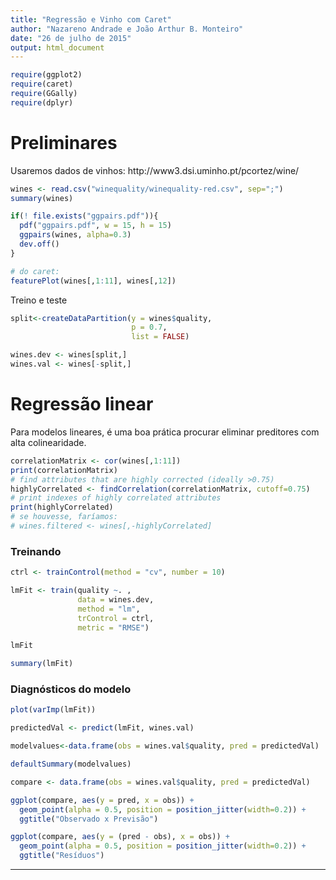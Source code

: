 ```yaml
---
title: "Regressão e Vinho com Caret"
author: "Nazareno Andrade e João Arthur B. Monteiro"
date: "26 de julho de 2015"
output: html_document
---
```


```r
require(ggplot2)
require(caret)
require(GGally)
require(dplyr)
```

# Preliminares

Usaremos dados de vinhos: http://www3.dsi.uminho.pt/pcortez/wine/

```r
wines <- read.csv("winequality/winequality-red.csv", sep=";")
summary(wines)

if(! file.exists("ggpairs.pdf")){
  pdf("ggpairs.pdf", w = 15, h = 15)
  ggpairs(wines, alpha=0.3)
  dev.off()
}

# do caret:
featurePlot(wines[,1:11], wines[,12])
```

Treino e teste

```r
split<-createDataPartition(y = wines$quality, 
                           p = 0.7, 
                           list = FALSE)

wines.dev <- wines[split,]
wines.val <- wines[-split,]
```


# Regressão linear

Para modelos lineares, é uma boa prática procurar eliminar preditores com alta colinearidade.


```r
correlationMatrix <- cor(wines[,1:11])
print(correlationMatrix)
# find attributes that are highly corrected (ideally >0.75)
highlyCorrelated <- findCorrelation(correlationMatrix, cutoff=0.75)
# print indexes of highly correlated attributes
print(highlyCorrelated)
# se houvesse, faríamos: 
# wines.filtered <- wines[,-highlyCorrelated]
```

### Treinando

```r
ctrl <- trainControl(method = "cv", number = 10)

lmFit <- train(quality ~. , 
               data = wines.dev, 
               method = "lm", 
               trControl = ctrl,
               metric = "RMSE")

lmFit

summary(lmFit)
```

### Diagnósticos do modelo

```r
plot(varImp(lmFit))

predictedVal <- predict(lmFit, wines.val)

modelvalues<-data.frame(obs = wines.val$quality, pred = predictedVal)

defaultSummary(modelvalues)

compare <- data.frame(obs = wines.val$quality, pred = predictedVal)

ggplot(compare, aes(y = pred, x = obs)) + 
  geom_point(alpha = 0.5, position = position_jitter(width=0.2)) + 
  ggtitle("Observado x Previsão")

ggplot(compare, aes(y = (pred - obs), x = obs)) + 
  geom_point(alpha = 0.5, position = position_jitter(width=0.2)) + 
  ggtitle("Resíduos")

```

------


